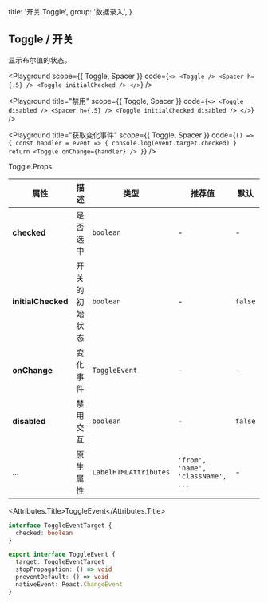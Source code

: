 
  title: '开关 Toggle',
  group: '数据录入',
}

## Toggle / 开关

显示布尔值的状态。

<Playground
  scope={{ Toggle, Spacer }}
  code={`
<>
  <Toggle />
  <Spacer h={.5} />
  <Toggle initialChecked />
</>
`}
/>

<Playground
  title="禁用"
  scope={{ Toggle, Spacer }}
  code={`
<>
  <Toggle disabled />
  <Spacer h={.5} />
  <Toggle initialChecked disabled />
</>
`}
/>

<Playground
  title="获取变化事件"
  scope={{ Toggle, Spacer }}
  code={`
() => {
  const handler = event => {
    console.log(event.target.checked)
  }
  return <Toggle onChange={handler} />
}
`}
/>

<Attributes edit="/pages/zh-cn/components/toggle.mdx">
<Attributes.Title>Toggle.Props</Attributes.Title>

| 属性               | 描述           | 类型                  | 推荐值                             | 默认    |
| ------------------ | -------------- | --------------------- | ---------------------------------- | ------- |
| **checked**        | 是否选中       | `boolean`             | -                                  | -       |
| **initialChecked** | 开关的初始状态 | `boolean`             | -                                  | `false` |
| **onChange**       | 变化事件       | `ToggleEvent`         | -                                  | -       |
| **disabled**       | 禁用交互       | `boolean`             | -                                  | `false` |
| ...                | 原生属性       | `LabelHTMLAttributes` | `'from', 'name', 'className', ...` | -       |

<Attributes.Title>ToggleEvent</Attributes.Title>

```ts
interface ToggleEventTarget {
  checked: boolean
}

export interface ToggleEvent {
  target: ToggleEventTarget
  stopPropagation: () => void
  preventDefault: () => void
  nativeEvent: React.ChangeEvent
}
```

</Attributes>

